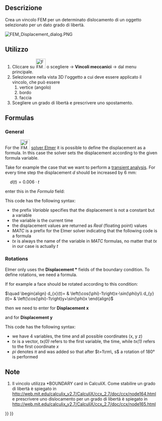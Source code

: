 <languages/>

<div class="mw-translate-fuzzy">
{{Docnav/it
|[[FEM_ConstraintFixed/it|Vincolo fissaggio]]
|[[FEM_ConstraintPlaneRotation/it|Vincolo piano di rotazione]]
|[[FEM_Workbench/it|FEM]]
|IconL=FEM_ConstraintFixed.png
|IconC=Workbench_FEM.svg
|IconR=FEM_ConstraintPlaneRotation.png
}}
</div>

<div class="mw-translate-fuzzy">
{{GuiCommand/it
|Name=FEM_ConstraintDisplacement
|Name/it=Vincolo di dislocamento
|MenuLocation=Modello → Vincoli meccanici → Vincolo dislocamento
|Workbenches=[[FEM_Workbench/it|FEM]]
|Shortcut=
|SeeAlso=[[FEM_tutorial/it|Tutorial di FEM]]
}}
</div>

<span id="Description"></span>
==Descrizione==

<div class="mw-translate-fuzzy">
Crea un vincolo FEM per un determinato dislocamento di un oggetto selezionato per un dato grado di libertà.
</div>

[[File:FEM_Displacement_dialog.PNG]]
{{Caption|The FEM displacement task panel}}

<span id="Usage"></span>
==Utilizzo==

<div class="mw-translate-fuzzy">
#Cliccare su [[Image:FEM ConstraintDisplacement.png|32px]] o scegliere {{KEY|Modello}} → '''Vincoli meccanici''' → {{KEY|[[Image:FEM ConstraintDisplacement.png|32px]] Vincolo dislocamento}}  dal menu principale.
#Selezionare nella vista 3D l'oggetto a cui deve essere applicato il vincolo, che può essere
## vertice (angolo)
## bordo
## faccia
#Scegliere un grado di libertà e prescrivere uno spostamento.
</div>

==Formulas==

{{Version|0.21}}

===General===

For the [[Image:FEM_SolverElmer.svg|32px]] [[FEM_SolverElmer|solver Elmer]] it is possible to  define the displacement as a formula. In this case the solver sets the displacement according to the given formula variable.

Take for example the case that we want to perform a [[FEM_SolverElmer_SolverSettings#Timestepping_(transient_analyses)|transient analysis]]. For every time step the displacement <math>d</math> should be increased by 6 mm:

<math>\quad
d(t)=0.006\cdot t
</math>

enter this in the ''Formula'' field:</br>
{{incode| Variable "time"; Real MATC "0.006*tx"}}

This code has the following syntax:
* the prefix ''Variable'' specifies that the displacement is not a constant but a variable
* the variable is the current time
* the displacement values are returned as ''Real'' (floating point) values
* ''MATC'' is a prefix for the Elmer solver indicating that the following code is a formula
* ''tx'' is always the name of the variable in ''MATC'' formulas, no matter that ''tx'' in our case is actually ''t''

===Rotations===

Elmer only uses the '''Displacement *''' fields of the boundary condition. To define rotations, we need a formula.

If for example a face should be rotated according to this condition:

<math>\quad
\begin{align}
d_{x}(t)= & \left(\cos(\phi)-1\right)x-\sin(\phi)y\\
d_{y}(t)= & \left(\cos(\phi)-1\right)y+\sin(\phi)x
\end{align}
</math>

then we need to enter for '''Displacement x'''</br>
{{incode|  Variable "time, Coordinate"
Real MATC "(cos(tx(0)*pi)-1.0)*tx(1)-sin(tx(0)*pi)*tx(2)}}

and for '''Displacement y'''</br>
{{incode|  Variable "time, Coordinate"
Real MATC "(cos(tx(0)*pi)-1.0)*tx(2)+sin(tx(0)*pi)*tx(1)}}

This code has the following syntax:
* we have 4 variables, the time and all possible coordinates (x, y z)
* ''tx'' is a vector, ''tx(0)'' refers to the first variable, the time, while ''tx(1)'' refers to the first coordinate ''x''
* ''pi'' denotes <math>\pi</math> and was added so that after <math>t=1\rm\, s</math> a rotation  of 180° is performed

<span id="Notes"></span>
==Note==

<div class="mw-translate-fuzzy">
#Il vincolo utilizza *BOUNDARY card in CalculiX. Come stabilire un grado di libertà è spiegato in http://web.mit.edu/calculix_v2.7/CalculiX/ccx_2.7/doc/ccx/node164.html e prescrivere uno dislocamento per un grado di libertà è spiegato in http://web.mit.edu/calculix_v2.7/CalculiX/ccx_2.7/doc/ccx/node165.html
</div>


<div class="mw-translate-fuzzy">
{{Docnav/it
|[[FEM_ConstraintFixed/it|Vincolo fissaggio]]
|[[FEM_ConstraintPlaneRotation/it|Vincolo piano di rotazione]]
|[[FEM_Workbench/it|FEM]]
|IconL=FEM_ConstraintFixed.png
|IconC=Workbench_FEM.svg
|IconR=FEM_ConstraintPlaneRotation.png
}}
</div>

{{FEM Tools navi{{#translation:}}}}
{{Userdocnavi{{#translation:}}}}